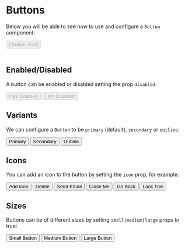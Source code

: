 
<Meta title="Base Components/Button" component={Button} />

# Buttons

Below you will be able to see how to use and configure a `Button` component:

<Story name="Default Button">
  <Button
    disabled={false}
    small={false}
    medium={false}
    large={false}
    hasText={true}
    variant={'primary'}
    icon={''}
    onClick={action('onClick')}
  >
    {'Button Text'}
  </Button>
</Story>

<br />
<br />

## Enabled/Disabled

A button can be enabled or disabled setting the prop `disabled`:

<Preview>
  <Story name="Enabled Button">
    <Button disabled={false}>I am Enabled</Button>
  </Story>
  <Story name="Disabled Button">
    <Button disabled={true}>I am Disabled</Button>
  </Story>
</Preview>

## Variants

We can configure a `Button` to be `primary` (default), `secondary` or `outline`:

<Preview>
  <Story name="Primary">
    <Button variant={'primary'}>Primary</Button>
  </Story>
  <Story name="Secondary">
    <Button variant={'secondary'}>Secondary</Button>
  </Story>
  <Story name="Outline">
    <Button variant={'outline'}>Outline</Button>
  </Story>
</Preview>

## Icons

You can add an icon to the button by setting the `icon` prop, for example:

<Preview>
  <Story name="With Icon">
    <Button icon={'add'}>Add Icon</Button>
  </Story>
  <Button icon={'delete'}>Delete</Button>
  <Button icon={'email'}>Send Email</Button>
  <Button icon={'close'}>Close Me</Button>
  <Button icon={'arrow-back'}>Go Back</Button>
  <Button icon={'lock'}>Lock This</Button>
</Preview>

## Sizes

Buttons can be of different sizes by setting `small|medium|large` props to true:

<Preview>
  <Story name="Sizes">
    <Button small={true}>Small Button</Button>
    <Button medium={true}>Medium Button</Button>
    <Button large={true}>Large Button</Button>
  </Story>
</Preview>
